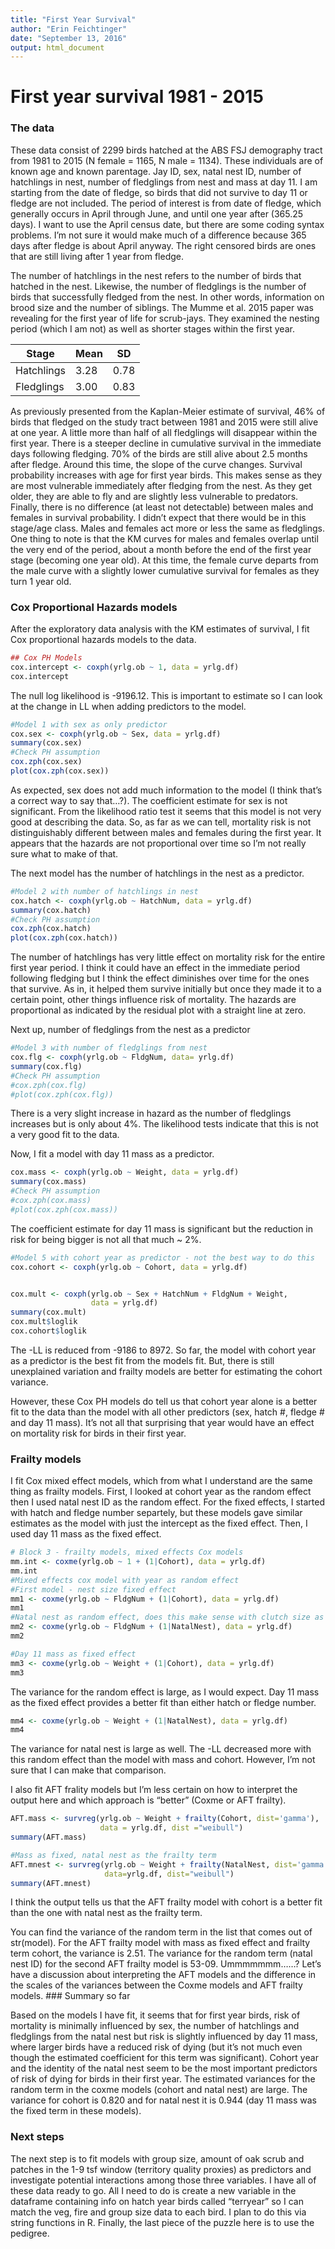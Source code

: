 ```yaml
---
title: "First Year Survival"
author: "Erin Feichtinger"
date: "September 13, 2016"
output: html_document
---
```


# First year survival 1981 - 2015

### The data 

These data consist of 2299 birds hatched at the ABS FSJ demography tract from 1981 to 2015 (N female = 1165, N male = 1134). These individuals are of known age and known parentage. Jay ID, sex, natal nest ID, number of hatchlings in nest, number of fledglings from nest and mass at day 11. I am starting from the date of fledge, so birds that did not survive to day 11 or fledge are not included. The period of interest is from date of fledge, which generally occurs in April through June, and until one year after (365.25 days). I want to use the April census date, but there are some coding syntax problems. I'm not sure it would make much of a difference because 365 days after fledge is about April anyway. The right censored birds are ones that are still living after 1 year from fledge.   

The number of hatchlings in the nest refers to the number of birds that hatched in the nest. Likewise, the number of fledglings is the number of birds that successfully fledged from the nest. In other words, information on brood size and the number of siblings. The Mumme et al. 2015 paper was revealing for the first year of life for scrub-jays. They examined the nesting period (which I am not) as well as shorter stages within the first year.  

Stage      | Mean  | SD
---------- | ----- | ----
Hatchlings | 3.28  | 0.78 
Fledglings | 3.00  | 0.83

As previously presented from the Kaplan-Meier estimate of survival, 46% of birds that fledged on the study tract between 1981 and 2015 were still alive at one year. A little more than half of all fledglings will disappear within the first year. There is a steeper decline in cumulative survival in the immediate days following fledging. 70% of the birds are still alive about 2.5 months after fledge. Around this time, the slope of the curve changes. Survival probability increases with age for first year birds. This makes sense as they are most vulnerable immediately after fledging from the nest. As they get older, they are able to fly and are slightly less vulnerable to predators. Finally, there is no difference (at least not detectable) between males and females in survival probability. I didn't expect that there would be in this stage/age class. Males and females act more or less the same as fledglings. One thing to note is that the KM curves for males and females overlap until the very end of the period, about a month before the end of the first year stage (becoming one year old). At this time, the female curve departs from the male curve with a slightly lower cumulative survival for females as they turn 1 year old.  

### Cox Proportional Hazards models

After the exploratory data analysis with the KM estimates of survival, I fit Cox proportional hazards models to the data. 

```r
## Cox PH Models
cox.intercept <- coxph(yrlg.ob ~ 1, data = yrlg.df)
cox.intercept

```

The null log likelihood is -9196.12. This is important to estimate so I can look at the change in LL when adding predictors to the model. 

```r
#Model 1 with sex as only predictor
cox.sex <- coxph(yrlg.ob ~ Sex, data = yrlg.df)
summary(cox.sex)
#Check PH assumption
cox.zph(cox.sex)
plot(cox.zph(cox.sex))
```

As expected, sex does not add much information to the model (I think that's a correct way to say that...?). The coefficient estimate for sex is not significant. From the likelihood ratio test it seems that this model is not very good at describing the data. So, as far as we can tell, mortality risk is not distinguishably different between males and females during the first year. It appears that the hazards are not proportional over time so I'm not really sure what to make of that.  

The next model has the number of hatchlings in the nest as a predictor. 

```r
#Model 2 with number of hatchlings in nest 
cox.hatch <- coxph(yrlg.ob ~ HatchNum, data = yrlg.df)
summary(cox.hatch)
#Check PH assumption
cox.zph(cox.hatch)
plot(cox.zph(cox.hatch))
```

The number of hatchlings has very little effect on mortality risk for the entire first year period. I think it could have an effect in the immediate period following fledging but I think the effect diminishes over time for the ones that survive. As in, it helped them survive initially but once they made it to a certain point, other things influence risk of mortality. The hazards are proportional as indicated by the residual plot with a straight line at zero.  

Next up, number of fledglings from the nest as a predictor 

```r
#Model 3 with number of fledglings from nest 
cox.flg <- coxph(yrlg.ob ~ FldgNum, data= yrlg.df)
summary(cox.flg)
#Check PH assumption
#cox.zph(cox.flg)
#plot(cox.zph(cox.flg))
```

There is a very slight increase in hazard as the number of fledglings increases but is only about 4%. The likelihood tests indicate that this is not a very good fit to the data.  

Now, I fit a model with day 11 mass as a predictor. 

```r
cox.mass <- coxph(yrlg.ob ~ Weight, data = yrlg.df)
summary(cox.mass)
#Check PH assumption
#cox.zph(cox.mass)
#plot(cox.zph(cox.mass))
```

The coefficient estimate for day 11 mass is significant but the reduction in risk for being bigger is not all that much ~ 2%. 

 
```r
#Model 5 with cohort year as predictor - not the best way to do this
cox.cohort <- coxph(yrlg.ob ~ Cohort, data = yrlg.df)


cox.mult <- coxph(yrlg.ob ~ Sex + HatchNum + FldgNum + Weight, 
                  data = yrlg.df)
summary(cox.mult)
cox.mult$loglik
cox.cohort$loglik
```

The -LL is reduced from -9186 to 8972. So far, the model with cohort year as a predictor is the best fit from the models fit. But, there is still unexplained variation and frailty models are better for estimating the cohort variance. 

However, these Cox PH models do tell us that cohort year alone is a better fit to the data than the model with all other predictors (sex, hatch #, fledge # and day 11 mass). It's not all that surprising that year would have an effect on mortality risk for birds in their first year. 

### Frailty models 

I fit Cox mixed effect models, which from what I understand are the same thing as frailty models. First, I looked at cohort year as the random effect then I used natal nest ID as the random effect. For the fixed effects, I started with hatch and fledge number separtely, but these models gave similar estimates as the model with just the intercept as the fixed effect. Then, I used day 11 mass as the fixed effect. 

```r
# Block 3 - frailty models, mixed effects Cox models 
mm.int <- coxme(yrlg.ob ~ 1 + (1|Cohort), data = yrlg.df)
mm.int
#Mixed effects cox model with year as random effect
#First model - nest size fixed effect 
mm1 <- coxme(yrlg.ob ~ FldgNum + (1|Cohort), data = yrlg.df)
mm1
#Natal nest as random effect, does this make sense with clutch size as fixed?
mm2 <- coxme(yrlg.ob ~ FldgNum + (1|NatalNest), data = yrlg.df)
mm2
```


```r
#Day 11 mass as fixed effect
mm3 <- coxme(yrlg.ob ~ Weight + (1|Cohort), data = yrlg.df)
mm3
```

The variance for the random effect is large, as I would expect. Day 11 mass as the fixed effect provides a better fit than either hatch or fledge number. 

```r
mm4 <- coxme(yrlg.ob ~ Weight + (1|NatalNest), data = yrlg.df)
mm4
```

The variance for natal nest is large as well. The -LL decreased more with this random effect than the model with mass and cohort. However, I'm not sure that I can make that comparison.  

I also fit AFT frality models but I'm less certain on how to interpret the output here and which approach is "better" (Coxme or AFT frailty). 

```r
AFT.mass <- survreg(yrlg.ob ~ Weight + frailty(Cohort, dist='gamma'),
                    data = yrlg.df, dist ="weibull")
summary(AFT.mass)

#Mass as fixed, natal nest as the frailty term
AFT.mnest <- survreg(yrlg.ob ~ Weight + frailty(NatalNest, dist='gamma'),
                     data=yrlg.df, dist="weibull")
summary(AFT.mnest)
```

I think the output tells us that the AFT frailty model with cohort is a better fit than the one with natal nest as the frailty term.  

You can find the variance of the random term in the list that comes out of str(model). For the AFT frailty model with mass as fixed effect and frailty term cohort, the variance is 2.51. The variance for the random term (natal nest ID) for the second AFT frailty model is 53-09. Ummmmmmm......? Let's have a discussion about interpreting the AFT models and the difference in the scales of the variances between the Coxme models and AFT frailty models. 
### Summary so far

Based on the models I have fit, it seems that for first year birds, risk of mortality is minimally influenced by sex, the number of hatchlings and fledglings from the natal nest but risk is slightly influenced by day 11 mass, where larger birds have a reduced risk of dying (but it's not much even though the estimated coefficient for this term was significant). Cohort year and the identity of the natal nest seem to be the most important predictors of risk of dying for birds in their first year. The estimated variances for the random term in the coxme models (cohort and natal nest) are large. The variance for cohort is 0.820 and for natal nest it is 0.944 (day 11 mass was the fixed term in these models).  

### Next steps

The next step is to fit models with group size, amount of oak scrub and patches in the 1-9 tsf window (territory quality proxies) as predictors and investigate potential interactions among those three variables. I have all of these data ready to go. All I need to do is create a new variable in the dataframe containing info on hatch year birds called "terryear" so I can match the veg, fire and group size data to each bird. I plan to do this via string functions in R. Finally, the last piece of the puzzle here is to use the pedigree. 
